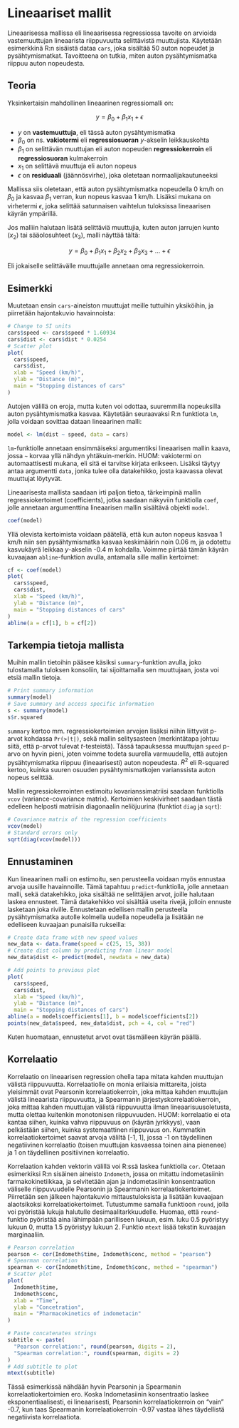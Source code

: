 # Lineaariset mallit {#sec-linear-models}

Lineaarisessa mallissa eli lineaarisessa regressiossa tavoite on arvioida vastemuuttujan lineaarista riippuvuutta selittävistä muuttujista. Käytetään esimerkkinä R:n sisäistä dataa `cars`, joka sisältää 50 auton nopeudet ja pysähtymismatkat. Tavoitteena on tutkia, miten auton pysähtymismatka riippuu auton nopeudesta.

## Teoria

Yksinkertaisin mahdollinen lineaarinen regressiomalli on:

$$ 
  y = \beta_0 + \beta_1 x_1 + \epsilon
$$

- $y$ on **vastemuuttuja**, eli tässä auton pysähtymismatka
- $\beta_0$ on ns. **vakiotermi** eli **regressiosuoran** $y$-akselin leikkauskohta
- $\beta_1$ on selittävän muuttujan eli auton nopeuden **regressiokerroin** eli **regressiosuoran** kulmakerroin
- $x_1$ on selittävä muuttuja eli auton nopeus
- $\epsilon$ on **residuaali** (jäännösvirhe), joka oletetaan normaalijakautuneeksi

Mallissa siis oletetaan, että auton pysähtymismatka nopeudella 0 km/h on $\beta_0$ ja kasvaa $\beta_1$ verran, kun nopeus kasvaa 1 km/h. Lisäksi mukana on virhetermi $\epsilon$, joka selittää satunnaisen vaihtelun tuloksissa lineaarisen käyrän ympärillä.

Jos malliin halutaan lisätä selittäviä muuttujia, kuten auton jarrujen kunto ($x_2$) tai sääolosuhteet ($x_3$), malli näyttää tältä:

$$ 
  y = \beta_0 + \beta_1 x_1 + \beta_2 x_2 + \beta_3 x_3 + \ldots + \epsilon
$$

Eli jokaiselle selittävälle muuttujalle annetaan oma regressiokerroin.

## Esimerkki

Muutetaan ensin `cars`-aineiston muuttujat meille tuttuihin yksiköihin, ja piirretään hajontakuvio havainnoista:

```r
# Change to SI units
cars$speed <- cars$speed * 1.60934
cars$dist <- cars$dist * 0.0254
# Scatter plot
plot(
  cars$speed, 
  cars$dist,
  xlab = "Speed (km/h)", 
  ylab = "Distance (m)",
  main = "Stopping distances of cars"
)
```

Autojen välillä on eroja, mutta kuten voi odottaa, suuremmilla nopeuksilla auton pysähtymismatka kasvaa. Käytetään seuraavaksi R:n funktiota `lm`, jolla voidaan sovittaa dataan lineaarinen malli:

```r
model <- lm(dist ~ speed, data = cars)
```

`lm`-funktiolle annetaan ensimmäiseksi argumentiksi lineaarisen mallin kaava, jossa `~` korvaa yllä nähdyn yhtäkuin-merkin. HUOM: vakiotermi on automaattisesti mukana, eli sitä ei tarvitse kirjata erikseen. Lisäksi täytyy antaa argumentti `data`, jonka tulee olla datakehikko, josta kaavassa olevat muuttujat löytyvät.

Lineaarisesta mallista saadaan irti paljon tietoa, tärkeimpinä mallin regressiokertoimet (coefficients), jotka saadaan näkyviin funktiolla `coef`, jolle annetaan argumenttina lineaarisen mallin sisältävä objekti `model`.
```r
coef(model)
```
Yllä olevista kertoimista voidaan päätellä, että kun auton nopeus kasvaa 1 km/h niin sen pysähtymismatka kasvaa keskimäärin noin 0.06 m, ja odotettu kasvukäyrä leikkaa $y$-akselin -0.4 m kohdalla. Voimme piirtää tämän käyrän kuvaajaan `abline`-funktion avulla, antamalla sille mallin kertoimet:

<!-- Tässä kohtaa voisi huomioida, että tämä tulos ei ole kovinkaan järkevä vakiotermin osalta, jonka pitäisi kaiken järjen mukaan olla 0. Jos auto ei liiku, niin sen pysähtymismatkakin pitäisi olla 0.  -->

```r
cf <- coef(model)
plot(
  cars$speed, 
  cars$dist,
  xlab = "Speed (km/h)", 
  ylab = "Distance (m)",
  main = "Stopping distances of cars"
)
abline(a = cf[1], b = cf[2])
```

## Tarkempia tietoja mallista

Muihin mallin tietoihin pääsee käsiksi `summary`-funktion avulla, joko tulostamalla tuloksen konsoliin, tai sijoittamalla sen muuttujaan, josta voi etsiä mallin tietoja.

```r
# Print summary information
summary(model)
# Save summary and access specific information
s <- summary(model)
s$r.squared
```

`summary` kertoo mm. regressiokertoimien arvojen lisäksi niihin liittyvät p-arvot kohdassa `Pr(>|t|)`, sekä mallin selitysasteen (merkintätapa johtuu siitä, että p-arvot tulevat $t$-testeistä). Tässä tapauksessa muuttujan `speed` p-arvo on hyvin pieni, joten voimme todeta suurella varmuudella, että autojen pysähtymismatka riippuu (lineaarisesti) auton nopeudesta. $R^2$ eli R-squared kertoo, kuinka suuren osuuden pysähtymismatkojen varianssista auton nopeus selittää.

Mallin regressiokerrointen estimoitu kovarianssimatriisi saadaan funktiolla `vcov` (variance-covariance matrix). Kertoimien keskivirheet saadaan tästä edelleen helposti matriisin diagonaalin neliöjuurina (funktiot `diag` ja `sqrt`):
```r
# Covariance matrix of the regression coefficients
vcov(model)
# Standard errors only
sqrt(diag(vcov(model)))
```

## Ennustaminen

Kun lineaarinen malli on estimoitu, sen perusteella voidaan myös ennustaa arvoja uusille havainnoille. Tämä tapahtuu `predict`-funktiolla, jolle annetaan malli, sekä datakehikko, joka sisältää ne selittäjien arvot, joille halutaan laskea ennusteet. Tämä datakehikko voi sisältää useita rivejä, jolloin ennuste lasketaan joka riville. Ennustetaan edellisen mallin perusteella pysähtymismatka autolle kolmella uudella nopeudella ja lisätään ne edelliseen kuvaajaan punaisilla rukseilla:


```r
# Create data frame with new speed values
new_data <- data.frame(speed = c(25, 15, 38))
# Create dist column by predicting from linear model
new_data$dist <- predict(model, newdata = new_data)

# Add points to previous plot
plot(
  cars$speed, 
  cars$dist,
  xlab = "Speed (km/h)", 
  ylab = "Distance (m)",
  main = "Stopping distances of cars")
abline(a = model$coefficients[1], b = model$coefficients[2])
points(new_data$speed, new_data$dist, pch = 4, col = "red")
```

Kuten huomataan, ennustetut arvot ovat täsmälleen käyrän päällä.

## Korrelaatio

<!-- Santtu: Spearmanissa riippuvuuden on silti oltava monotonista, muuten järjestysluvut eivät kuvaa riippuvuutta -->
Korrelaatio on lineaarisen regression ohella tapa mitata kahden muuttujan välistä riippuvuutta. Korrelaatiolle on monia erilaisia mittareita, joista yleisimmät ovat Pearsonin korrelaatiokerroin, joka mittaa kahden muuttujan välistä lineaarista riippuvuutta, ja Spearmanin järjestyskorrelaatiokerroin, joka mittaa kahden muuttujan välistä riippuvuutta ilman lineaarisuusoletusta, mutta olettaa kuitenkin monotonisen riippuvuuden. HUOM: korrelaatio ei ota kantaa siihen, kuinka vahva riippuvuus on (käyrän jyrkkyys), vaan pelkästään siihen, kuinka systemaattinen riippuvuus on. Kummatkin korrelaatiokertoimet saavat arvoja väliltä [-1, 1], jossa -1 on täydellinen negatiivinen korrelaatio (toisen muuttujan kasvaessa toinen aina pienenee) ja 1 on täydellinen positiivinen korrelaatio.

Korrelaation kahden vektorin välillä voi R:ssä laskea funktiolla `cor`. Otetaan esimerkiksi R:n sisäinen aineisto `Indometh`, jossa on mitattu indometasiinin farmakokinetiikkaa, ja selvitetään ajan ja indometasiinin konsentraation väliselle riippuvuudelle Pearsonin ja Spearmanin korrelaatiokertoimet. Piirretään sen jälkeen hajontakuvio mittaustuloksista ja lisätään kuvaajaan alaotsikoksi korrelaatiokertoimet. Tutustumme samalla funktioon `round`, jolla voi pyöristää lukuja halutulle desimaalitarkkuudelle. Huomaa, että `round`-funktio pyöristää aina lähimpään parilliseen lukuun, esim. luku 0.5 pyöristyy lukuun 0, mutta 1.5 pyöristyy lukuun 2. Funktio `mtext` lisää tekstin kuvaajan marginaaliin.

```r
# Pearson correlation
pearson <- cor(Indometh$time, Indometh$conc, method = "pearson")
# Spearman correlation
spearman <- cor(Indometh$time, Indometh$conc, method = "spearman")
# Scatter plot
plot(
  Indometh$time, 
  Indometh$conc,
  xlab = "Time", 
  ylab = "Concetration",
  main = "Pharmacokinetics of indometacin"
)

# Paste concatenates strings
subtitle <- paste(
  "Pearson correlation:", round(pearson, digits = 2),
  "Spearman correlation:", round(spearman, digits = 2)
)
# Add subtitle to plot
mtext(subtitle)
```

Tässä esimerkissä nähdään hyvin Pearsonin ja Spearmanin korrelaatiokertoimien ero. Koska Indometasiinin konsentraatio laskee eksponentiaalisesti, ei lineaarisesti, Pearsonin korrelaatiokerroin on "vain" -0.7, kun taas Spearmanin korrelaatiokerroin -0.97 vastaa lähes täydellistä negatiivista korrelaatiota.
